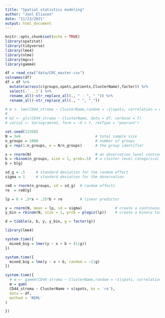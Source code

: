```yaml
---
title: "Spatial statistics modeling"
author: "Joel Eliason"
date: "11/23/2021"
output: html_document
---
```


```r
knitr::opts_chunk$set(echo = TRUE)
library(spatstat)
library(tidyverse)
library(lme4)
library(nlme)
library(mgcv)
library(gamm4)
```


```r
df = read_csv("data/CRC_master.csv")
colnames(df)
df = df %>%
  mutate(across(c(groups,spots,patients,ClusterName),factor)) %>%
  select(-`...1`) %>%
  rename_all(~str_replace_all(., " - ", "_")) %>%
  rename_all(~str_replace_all(., " ", "_"))

# m <- lme(CD44_stroma ~ ClusterName,random = ~1|spots, correlation = corExp(form = ~X + Y|spots), data = df)
# 
# m2 <- gls(CD44_stroma ~ ClusterName, data = df, verbose = T)
# vario2 <- Variogram(m2, form = ~X + Y, resType = "pearson")
```

```r
set.seed(12358)
N = 3e6                                  # total sample size
n_groups = 1000                          # number of groups
g = rep(1:n_groups, e = N/n_groups)      # the group identifier

x = rnorm(N)                             # an observation level continuous variable
b = rbinom(n_groups, size = 1, prob=.5)  # a cluster level categorical variable
b = b[g]

sd_g = .5     # standard deviation for the random effect
sigma = 1     # standard deviation for the observation

re0 = rnorm(n_groups, sd = sd_g)  # random effects
re  = re0[g]

lp = 0 + .5*x + .25*b + re        # linear predictor 

y = rnorm(N, mean = lp, sd = sigma)               # create a continuous target variable
y_bin = rbinom(N, size = 1, prob = plogis(lp))    # create a binary target variable

d = tibble(x, b, y, y_bin, g = factor(g))
```


```r
library(lme4)

system.time({
  mixed_big = lmer(y ~ x + b + (1|g))
})

system.time({
  mixed_big = lme(y ~ x + b, random = ~1|g)
})
```

```r
system.time({
  # m <- gamm4(CD44_stroma ~ ClusterName,random = ~1|spots, correlation = corExp(form = ~X + Y|spots), data = df)
  m = gam(
  CD44_stroma ~ ClusterName + s(spots, bs = 're'),
  data = df,
  method = 'REML'
)

})

```

